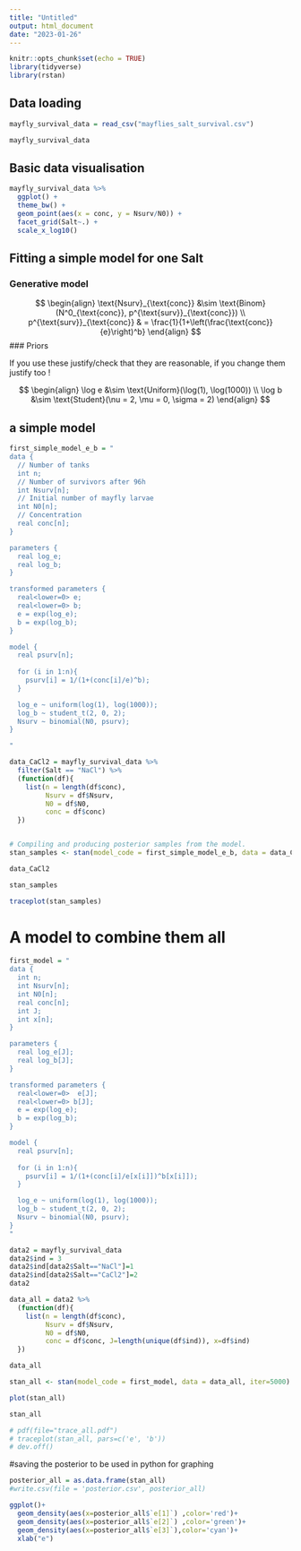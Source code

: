 ```yaml
---
title: "Untitled"
output: html_document
date: "2023-01-26"
---
```


```r
knitr::opts_chunk$set(echo = TRUE)
library(tidyverse)
library(rstan)
```

## Data loading

```r
mayfly_survival_data = read_csv("mayflies_salt_survival.csv")

mayfly_survival_data
```


## Basic data visualisation

```r
mayfly_survival_data %>% 
  ggplot() + 
  theme_bw() + 
  geom_point(aes(x = conc, y = Nsurv/N0)) +
  facet_grid(Salt~.) + 
  scale_x_log10()
```
## Fitting a simple model for one Salt

### Generative model

$$
\begin{align}
\text{Nsurv}_{\text{conc}} &\sim \text{Binom}(N^0_{\text{conc}}, p^{\text{surv}}_{\text{conc}}) \\
p^{\text{surv}}_{\text{conc}} & = \frac{1}{1+\left(\frac{\text{conc}}{e}\right)^b}
\end{align}
$$
### Priors

If you use these justify/check that they are reasonable, if you change them justify too !

$$
\begin{align}
\log e &\sim \text{Uniform}(\log(1), \log(1000)) \\
\log b &\sim \text{Student}(\nu = 2, \mu = 0, \sigma = 2)
\end{align}
$$



## a simple model
```r
first_simple_model_e_b = "
data {
  // Number of tanks
  int n;
  // Number of survivors after 96h
  int Nsurv[n];
  // Initial number of mayfly larvae
  int N0[n];
  // Concentration
  real conc[n];
}

parameters {
  real log_e;
  real log_b;
}

transformed parameters {
  real<lower=0> e;
  real<lower=0> b;
  e = exp(log_e);
  b = exp(log_b);
}

model {  
  real psurv[n];
  
  for (i in 1:n){
    psurv[i] = 1/(1+(conc[i]/e)^b);
  }

  log_e ~ uniform(log(1), log(1000));
  log_b ~ student_t(2, 0, 2);
  Nsurv ~ binomial(N0, psurv);
}

"

data_CaCl2 = mayfly_survival_data %>% 
  filter(Salt == "NaCl") %>% 
  (function(df){
    list(n = length(df$conc),
         Nsurv = df$Nsurv,
         N0 = df$N0,
         conc = df$conc)
  })


# Compiling and producing posterior samples from the model.
stan_samples <- stan(model_code = first_simple_model_e_b, data = data_CaCl2)

data_CaCl2
```

```r
stan_samples
```




```r
traceplot(stan_samples)
```






# A model to combine them all

```r
first_model = "
data {
  int n;
  int Nsurv[n];
  int N0[n];
  real conc[n];
  int J;
  int x[n];
}

parameters {
  real log_e[J];
  real log_b[J];
}

transformed parameters {
  real<lower=0>  e[J];
  real<lower=0> b[J];
  e = exp(log_e);
  b = exp(log_b);
}

model {  
  real psurv[n];
  
  for (i in 1:n){
    psurv[i] = 1/(1+(conc[i]/e[x[i]])^b[x[i]]);
  }

  log_e ~ uniform(log(1), log(1000));
  log_b ~ student_t(2, 0, 2);
  Nsurv ~ binomial(N0, psurv);
}
"

data2 = mayfly_survival_data
data2$ind = 3
data2$ind[data2$Salt=="NaCl"]=1
data2$ind[data2$Salt=="CaCl2"]=2
data2
```


```r
data_all = data2 %>% 
  (function(df){
    list(n = length(df$conc),
         Nsurv = df$Nsurv,
         N0 = df$N0,
         conc = df$conc, J=length(unique(df$ind)), x=df$ind)
  })

data_all
```


```r
stan_all <- stan(model_code = first_model, data = data_all, iter=5000)
```

```r
plot(stan_all)
```

```r
stan_all
```


```r
# pdf(file="trace_all.pdf")
# traceplot(stan_all, pars=c('e', 'b'))
# dev.off()
```

#saving the posterior to be used in python for graphing 
```r
posterior_all = as.data.frame(stan_all)
#write.csv(file = 'posterior.csv', posterior_all)

```


```r
ggplot()+
  geom_density(aes(x=posterior_all$`e[1]`) ,color='red')+
  geom_density(aes(x=posterior_all$`e[2]`) ,color='green')+
  geom_density(aes(x=posterior_all$`e[3]`),color='cyan')+
  xlab("e")
  

```





























